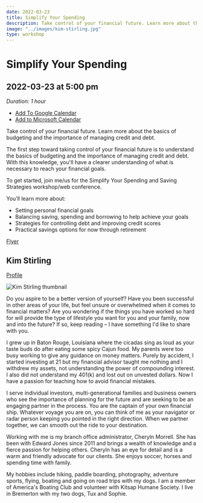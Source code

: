 ```yaml
---
date: 2022-03-23
title: Simplify Your Spending
description: Take control of your financial future. Learn more about the basics of budgeting and the importance of managing credit and debt.
image: "../images/kim-stirling.jpg"
type: workshop
---
```


# Simplify Your Spending

## 2022-03-23 at 5:00 pm

_Duration: 1 hour_

- [Add To Google Calendar](https://calendar.google.com/calendar/render?action=TEMPLATE&dates=20220324T000000Z%2F20220324T010000Z&details=In%20this%20session%2C%20you%27ll%20learn%20about%20the%20basics%20of%20budgeting%20and%20the%20importance%20of%20managing%20credit%20and%20debt.&location=http%3A%2F%2Flovelace-labs.adadev.org&text=Simplify%20Your%20Spending%20with%20Kim%20Stirling)
- [Add to Microsoft Calendar](https://outlook.live.com/calendar/0/deeplink/compose?allday=false&body=In%20this%20session%2C%20you%27ll%20learn%20about%20the%20basics%20of%20budgeting%20and%20the%20importance%20of%20managing%20credit%20and%20debt.&enddt=2022-03-24T01%3A00%3A00%2B00%3A00&location=http%3A%2F%2Flovelace-labs.adadev.org&path=%2Fcalendar%2Faction%2Fcompose&rru=addevent&startdt=2022-03-24T00%3A00%3A00%2B00%3A00&subject=Simplify%20Your%20Spending%20with%20Kim%20Stirling)

Take control of your financial future. Learn more about the basics of budgeting and the importance of managing credit and debt.

The first step toward taking control of your financial future is to understand the basics of budgeting and the importance of managing credit and debt. With this knowledge, you'll have a clearer understanding of what is necessary to reach your financial goals.

To get started, join me/us for the Simplify Your Spending and Saving Strategies workshop/web conference.

You’ll learn more about:

- Setting personal financial goals
- Balancing saving, spending and borrowing to help
  achieve your goals
- Strategies for controlling debt and improving credit
  scores
- Practical savings options for now through retirement

[Flyer](https://drive.google.com/file/d/1i8-P9Ib0qGpG-a0yR5xS-K20qFQz1Cn_/view?usp=sharing)

## Kim Stirling

[Profile](https://www.edwardjones.com/us-en/financial-advisor/kim-stirling)

![Kim Stirling thumbnail](../images/kim-stirling-thumbnail.png)

Do you aspire to be a better version of yourself? Have you been successful in other areas of your life, but feel unsure or overwhelmed when it comes to financial matters? Are you wondering if the things you have worked so hard for will provide the type of lifestyle you want for you and your family, now and into the future? If so, keep reading – I have something I'd like to share with you.

I grew up in Baton Rouge, Louisiana where the cicadas sing as loud as your taste buds do after eating some spicy Cajun food. My parents were too busy working to give any guidance on money matters. Purely by accident, I started investing at 21 but my financial advisor taught me nothing and I withdrew my assets, not understanding the power of compounding interest. I also did not understand my 401(k) and lost out on unvested dollars. Now I have a passion for teaching how to avoid financial mistakes.

I serve individual investors, multi-generational families and business owners who see the importance of planning for the future and are seeking to be an engaging partner in the process. You are the captain of your own financial ship. Whatever voyage you are on, you can think of me as your navigator or radar person keeping you pointed in the right direction. When we partner together, we can smooth out the ride to your destination.

Working with me is my branch office administrator, Cheryln Morrell. She has been with Edward Jones since 2011 and brings a wealth of knowledge and a fierce passion for helping others. Cheryln has an eye for detail and is a warm and friendly advocate for our clients. She enjoys soccer, horses and spending time with family.

My hobbies include hiking, paddle boarding, photography, adventure sports, flying, boating and going on road trips with my dogs. I am a member of America's Boating Club and volunteer with Kitsap Humane Society. I live in Bremerton with my two dogs, Tux and Sophie.
